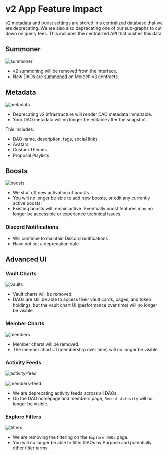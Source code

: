 # v2 App Feature Impact

v2 metadata and boost settings are stored in a centralized database that we are deprecating. We are also also deprecating one of our sub-graphs to cut down on query fees. This includes the centralized API that pushes this data.

## Summoner

![summoner](https://i.imgur.com/UeLbfbC.jpg)

- v2 summoning will be removed from the interface.
- New DAOs are [summoned](https://summon.daohaus.club/) on Moloch v3 contracts.

## Metadata

![metadata](https://i.imgur.com/SEdvzxp.png)

- Deprecating v2 infrastructure will render DAO metadata immutable.
- Your DAO metadata will no longer be editable after the snapshot.

This includes:

- DAO name, description, tags, social links
- Avatars
- Custom Themes
- Proposal Playlists

## Boosts

![boosts](https://i.imgur.com/5m5Za7E.png)

- We shut off new activation of boosts.
- You will no longer be able to add new boosts, or edit any currently active boosts.
- Existing boosts will remain active. Eventually boost features may no longer be accessible or experience technical issues.

### Discord Notifications

- Will continue to maintain Discord notifications
- Have not set a deprecation date

## Advanced UI

### Vault Charts

![vaults](https://i.imgur.com/u7K1b9F.png)

- Vault charts will be removed.
- DAOs are still be able to access their vault cards, pages, and token holdings, but the vault chart UI (performance over time) will no longer be visible.

### Member Charts

![members](https://i.imgur.com/3sUaTFZ.png)

- Member charts will be removed.
- The member chart UI (membership over time) will no longer be visible.

### Activity Feeds

![activity-feed](https://i.imgur.com/AL1Nyhf.png)

![members-feed](https://i.imgur.com/p39H4fj.png)

- We are deprecating activity feeds across all DAOs.
- On the DAO homepage and members page, `Recent Activity` will no longer be visible.

### Explore Filters

![filters](https://i.imgur.com/Us5F3KG.png)

- We are removing the filtering on the `Explore DAOs` page.
- You will no longer be able to filter DAOs by Purpose and potentially other filter terms.
